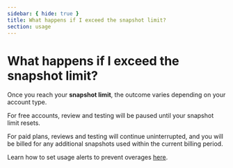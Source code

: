 ```yaml
---
sidebar: { hide: true }
title: What happens if I exceed the snapshot limit?
section: usage
---
```


# What happens if I exceed the snapshot limit?

Once you reach your **snapshot limit**, the outcome varies depending on your account type.

For free accounts, review and testing will be paused until your snapshot limit resets.

For paid plans, reviews and testing will continue uninterrupted, and you will be billed for any additional snapshots used within the current billing period.

Learn how to set usage alerts to prevent overages [here](/docs/billing/#usage-alerts).
